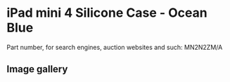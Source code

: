 
# iPad mini 4 Silicone Case - Ocean Blue

Part number, for search engines, auction websites and such: MN2N2ZM/A

## Image gallery

<div style={{ width: "768px" }}>
  <GalleryComponent
    images={[
      {
        original: "/everysource/MN2N2.png",
        thumbnail: "/everypreview/MN2N2.png",
      },
      {
        original: "/everysource/MN2N2_AV1_GOLD.png",
        thumbnail: "/everypreview/MN2N2_AV1_GOLD.png",
      },
      {
        original: "/everysource/MN2N2_AV1_SILVER.png",
        thumbnail: "/everypreview/MN2N2_AV1_SILVER.png",
      },
      {
        original: "/everysource/MN2N2_AV1_SPACE_GRAY.png",
        thumbnail: "/everypreview/MN2N2_AV1_SPACE_GRAY.png",
      },
      {
        original: "/everysource/MN2N2_AV2.png",
        thumbnail: "/everypreview/MN2N2_AV2.png",
      },
      {
        original: "/everysource/MN2N2_AV3.png",
        thumbnail: "/everypreview/MN2N2_AV3.png",
      },
      {
        original: "/everysource/MN2N2_AV4.png",
        thumbnail: "/everypreview/MN2N2_AV4.png",
      }
    ]}
  />
</div>